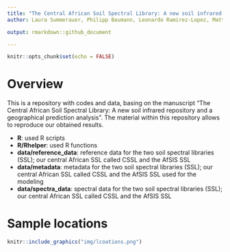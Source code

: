 ```yaml
---
title: "The Central African Soil Spectral Library: A new soil infrared repository and a geographical prediction analysis"
author: Laura Summerauer, Philipp Baumann, Leonardo Ramirez-Lopez, Matti Barthel, Marijn Bauters, Benjamin Bukombe, Mario Reichenbac, Pascal Boeckx, Elizabeth Kearsley, Kristof Van Oost, Bernard Vanlauwe, Dieudonné Chiragaga, Aimé Bisimwa Heri-Kazi, Pieter Moonen, Andrew Sila, Keith Shepherd, Basile Bazirake Mujinya, Eric Van Ranst, Geert Baert, Sebastian Doetterl and Johan Six

output: rmarkdown::github_document

---
```



```r
knitr::opts_chunk$set(echo = FALSE)
```


# Overview 

This is a repository with codes and data, basing on the manuscript "The Central African Soil Spectral Library: A new soil infrared repository and a geographical prediction analysis". The material within this repository allows to reproduce our obtained results. 

- **R**: used R scripts 
- **R/Rhelper**: used R functions
- **data/reference_data**: reference data for the two soil spectral libraries (SSL); our central African SSL called CSSL and the AfSIS SSL
- **data/metadata**: metadata for the two soil spectral libraries (SSL); our central African SSL called CSSL and the AfSIS SSL used for the modeling
- **data/spectra_data**: spectral data for the two soil spectral libraries (SSL); our central African SSL called CSSL and the AfSIS SSL


# Sample locations

```r
knitr::include_graphics("img/lcoations.png")
```


